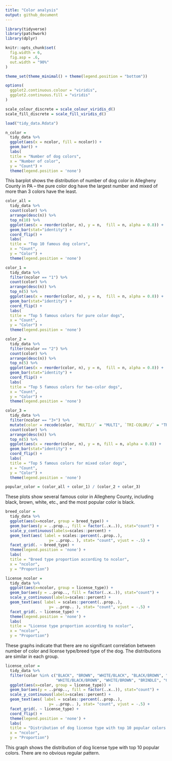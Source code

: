 ```yaml
---
title: "Color analysis"
output: github_document
---
```


```r
library(tidyverse)
library(patchwork)
library(dplyr)

knitr::opts_chunk$set(
  fig.width = 6,
  fig.asp = .6,
  out.width = "90%"
)

theme_set(theme_minimal() + theme(legend.position = "bottom"))

options(
  ggplot2.continuous.colour = "viridis",
  ggplot2.continuous.fill = "viridis"
)

scale_colour_discrete = scale_colour_viridis_d()
scale_fill_discrete = scale_fill_viridis_d()
```

```r
load("tidy_data.Rdata")

n_color = 
  tidy_data %>%
  ggplot(aes(x = ncolor, fill = ncolor)) +
  geom_bar() + 
  labs(
  title = "Number of dog colors",
  x = "Number of color",
  y = "Count") + 
  theme(legend.position = 'none')
```

This barplot shows the distribution of number of dog color in Allegheny County in PA -- the pure color dog have the largest number and mixed of more than 3 colors have the least.

```r
color_all = 
  tidy_data %>% 
  count(color) %>% 
  arrange(desc(n)) %>% 
  top_n(10) %>%
  ggplot(aes(x = reorder(color, n), y = n,  fill = n, alpha = 0.8)) +
  geom_bar(stat="identity") +
  coord_flip() +
  labs(
  title = "Top 10 famous dog colors",
  x = "Count",
  y = "Color") + 
  theme(legend.position = 'none')

color_1 = 
  tidy_data %>% 
  filter(ncolor == "1") %>% 
  count(color) %>% 
  arrange(desc(n)) %>% 
  top_n(5) %>%
  ggplot(aes(x = reorder(color, n), y = n,  fill = n, alpha = 0.8)) +
  geom_bar(stat="identity") +
  coord_flip() +
  labs(
  title = "Top 5 famous colors for pure color dogs",
  x = "Count",
  y = "Color") + 
  theme(legend.position = 'none')

color_2 = 
  tidy_data %>% 
  filter(ncolor == "2") %>% 
  count(color) %>% 
  arrange(desc(n)) %>% 
  top_n(5) %>%
  ggplot(aes(x = reorder(color, n), y = n,  fill = n, alpha = 0.8)) +
  geom_bar(stat="identity") +
  coord_flip() +
  labs(
  title = "Top 5 famous colors for two-color dogs",
  x = "Count",
  y = "Color") + 
  theme(legend.position = 'none')

color_3 = 
  tidy_data %>% 
  filter(ncolor == "3+") %>% 
  mutate(color = recode(color, `MULTI//` = "MULTI", `TRI-COLOR//` = "TRI-COLOR")) %>% 
  count(color) %>% 
  arrange(desc(n)) %>% 
  top_n(5) %>%
  ggplot(aes(x = reorder(color, n), y = n, fill = n, alpha = 0.8)) +
  geom_bar(stat="identity") +
  coord_flip() +
  labs(
  title = "Top 5 famous colors for mixed color dogs",
  x = "Count",
  y = "Color") + 
  theme(legend.position = 'none')

popular_color = (color_all + color_1) / (color_2 + color_3)
```

These plots show several famous color in Allegheny County, including black, brown, white, etc., and the most popular color is black.

```r
breed_color = 
  tidy_data %>% 
  ggplot(aes(x=ncolor, group = breed_type)) + 
  geom_bar(aes(y = ..prop.., fill = factor(..x..)), stat="count") + 
  scale_y_continuous(labels=scales::percent) +
  geom_text(aes( label = scales::percent(..prop..),
                   y= ..prop.. ), stat= "count", vjust = -.5) +
  facet_grid(. ~ breed_type) + 
  theme(legend.position = 'none') +
  labs(
  title = "Breed type proportion according to ncolor",
  x = "ncolor",
  y = "Proportion")

license_ncolor = 
  tidy_data %>% 
  ggplot(aes(x=ncolor, group = license_type)) + 
  geom_bar(aes(y = ..prop.., fill = factor(..x..)), stat="count") + 
  scale_y_continuous(labels=scales::percent) +
  geom_text(aes( label = scales::percent(..prop..),
                   y= ..prop.. ), stat= "count", vjust = -.5) +
  facet_grid(. ~ license_type) + 
  theme(legend.position = 'none') +
  labs(
  title = "License type proportion according to ncolor",
  x = "ncolor",
  y = "Proportion")
```

These graphs indicate that there are no significant correlation between number of color and license type/breed type of the dog. The distributions are similar in each group.

```r
license_color = 
  tidy_data %>% 
  filter(color %in% c("BLACK", "BROWN", "WHITE/BLACK", "BLACK/BROWN", "WHITE",
                      "WHITE/BLACK/BROWN", "WHITE/BROWN", "BRINDLE", "GOLD", "SPOTTED")) %>% 
  ggplot(aes(x=color, group = license_type)) + 
  geom_bar(aes(y = ..prop.., fill = factor(..x..)), stat="count") + 
  scale_y_continuous(labels=scales::percent) +
  geom_text(aes( label = scales::percent(..prop..),
                   y= ..prop.. ), stat= "count", vjust = -.5) +
  facet_grid(. ~ license_type) +
  coord_flip() + 
  theme(legend.position = 'none') +
  labs(
  title = "Distribution of dog license type with top 10 popular colors.",
  x = "ncolor",
  y = "Proportion")
```

This graph shows the distribution of dog license type with top 10 popular colors. There are no obvious regular pattern.

